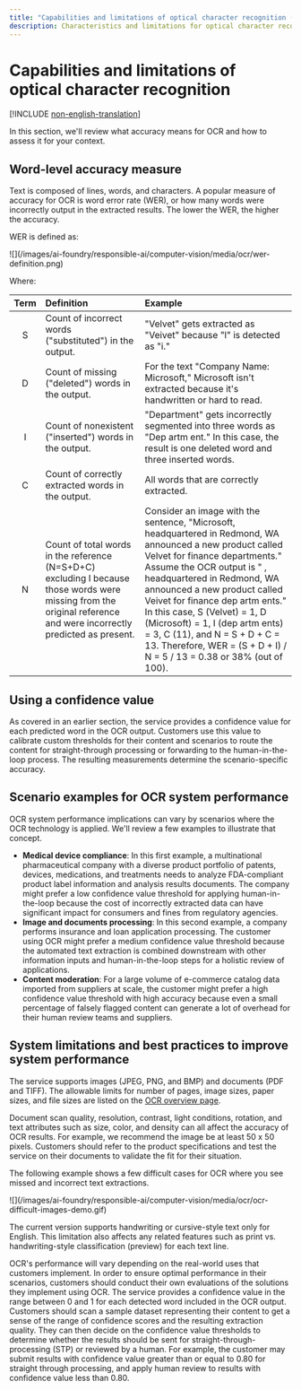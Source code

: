```yaml
---
title: "Capabilities and limitations of optical character recognition (OCR) - Azure AI Vision"
description: Characteristics and limitations for optical character recognition (OCR) of images and documents with printed and handwritten text using the Azure AI Vision API.
---
```


# Capabilities and limitations of optical character recognition

[!INCLUDE [non-english-translation](../includes/non-english-translation)]

In this section, we'll review what accuracy means for OCR and how to assess it for your context.

## Word-level accuracy measure

Text is composed of lines, words, and characters. A popular measure of accuracy for OCR is word error rate (WER), or how many words were incorrectly output in the extracted results. The lower the WER, the higher the accuracy.

WER is defined as:

<Frame>
    ![](/images/ai-foundry/responsible-ai/computer-vision/media/ocr/wer-definition.png)
</Frame>

Where:

| Term | Definition | Example |
|:-----:|:----|:---------------|
| S | Count of incorrect words ("substituted") in the output. | "Velvet" gets extracted as "Veivet" because "l" is detected as "i." |
| D | Count of missing ("deleted") words in the output. | For the text "Company Name: Microsoft," Microsoft isn't extracted because it's handwritten or hard to read. |
| I | Count of nonexistent ("inserted") words in the output. | "Department" gets incorrectly segmented into three words as "Dep artm ent." In this case, the result is one deleted word and three inserted words. |
| C | Count of correctly extracted words in the output. | All words that are correctly extracted. |
| N | Count of total words in the reference (N=S+D+C) excluding I because those words were missing from the original reference and were incorrectly predicted as present. | Consider an image with the sentence, "Microsoft, headquartered in Redmond, WA announced a new product called Velvet for finance departments." Assume the OCR output is " , headquartered in Redmond, WA announced a new product called Veivet for finance dep artm ents." In this case, S (Velvet) = 1, D (Microsoft) = 1, I (dep artm ents) = 3, C (11), and N = S + D + C = 13. Therefore, WER = (S + D + I) / N = 5 / 13 = 0.38 or 38% (out of 100). |

## Using a confidence value

As covered in an earlier section, the service provides a confidence value for each predicted word in the OCR output. Customers use this value to calibrate custom thresholds for their content and scenarios to route the content for straight-through processing or forwarding to the human-in-the-loop process. The resulting measurements determine the scenario-specific accuracy.

## Scenario examples for OCR system performance

OCR system performance implications can vary by scenarios where the OCR technology is applied. We'll review a few examples to illustrate that concept.

- **Medical device compliance**: In this first example, a multinational pharmaceutical company with a diverse product portfolio of patents, devices, medications, and treatments needs to analyze FDA-compliant product label information and analysis results documents. The company might prefer a low confidence value threshold for applying human-in-the-loop because the cost of incorrectly extracted data can have significant impact for consumers and fines from regulatory agencies.
- **Image and documents processing**: In this second example, a company performs insurance and loan application processing. The customer using OCR might prefer a medium confidence value threshold because the automated text extraction is combined downstream with other information inputs and human-in-the-loop steps for a holistic review of applications.
- **Content moderation**: For a large volume of e-commerce catalog data imported from suppliers at scale, the customer might prefer a high confidence value threshold with high accuracy because even a small percentage of falsely flagged content can generate a lot of overhead for their human review teams and suppliers.

## System limitations and best practices to improve system performance

The service supports images (JPEG, PNG, and BMP) and documents (PDF and TIFF). The allowable limits for number of pages, image sizes, paper sizes, and file sizes are listed on the [OCR overview page](/azure/ai-services/computer-vision/overview-ocr).

Document scan quality, resolution, contrast, light conditions, rotation, and text attributes such as size, color, and density can all affect the accuracy of OCR results. For example, we recommend the image be at least 50 x 50 pixels. Customers should refer to the product specifications and test the service on their documents to validate the fit for their situation.

The following example shows a few difficult cases for OCR where you see missed and incorrect text extractions.

<Frame>
    ![](/images/ai-foundry/responsible-ai/computer-vision/media/ocr/ocr-difficult-images-demo.gif)
</Frame>

The current version supports handwriting or cursive-style text only for English. This limitation also affects any related features such as print vs. handwriting-style classification (preview) for each text line.

OCR's performance will vary depending on the real-world uses that customers implement. In order to ensure optimal performance in their scenarios, customers should conduct their own evaluations of the solutions they implement using OCR. The service provides a confidence value in the range between 0 and 1 for each detected word included in the OCR output. Customers should scan a sample dataset representing their content to get a sense of the range of confidence scores and the resulting extraction quality. They can then decide on the confidence value thresholds to determine whether the results should be sent for straight-through-processing (STP) or reviewed by a human. For example, the customer may submit results with confidence value greater than or equal to 0.80 for straight through processing, and apply human review to results with confidence value less than 0.80.
